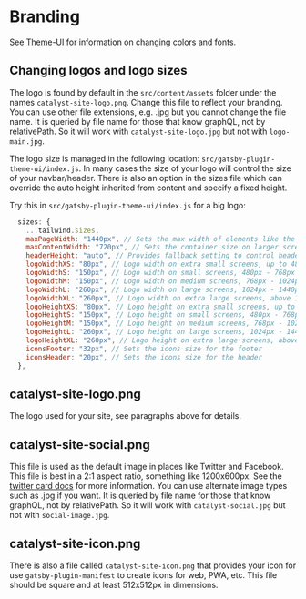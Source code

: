 <SEO
  title="Branding"
  description="Site branding including logos, colors, and fonts is easily modified in Gatsby Theme Catalyst. Gatsby Theme Catalyst is an opinionated set of integrated themes and starters to accelerate your next Gatsby project."
/>

# Branding

See [Theme-UI](/docs/theme-ui) for information on changing colors and fonts.

## Changing logos and logo sizes

The logo is found by default in the `src/content/assets` folder under the names `catalyst-site-logo.png`. Change this file to reflect your branding. You can use other file extensions, e.g. .jpg but you cannot change the file name. It is queried by file name for those that know graphQL, not by relativePath. So it will work with `catalyst-site-logo.jpg` but not with `logo-main.jpg`.

The logo size is managed in the following location: `src/gatsby-plugin-theme-ui/index.js`. In many cases the size of your logo will control the size of your navbar/header. There is also an option in the sizes file which can override the auto height inherited from content and specify a fixed height.

Try this in `src/gatsby-plugin-theme-ui/index.js` for a big logo:

```js
  sizes: {
    ...tailwind.sizes,
    maxPageWidth: "1440px", // Sets the max width of elements like the header/footer on really large screens
    maxContentWidth: "720px", // Sets the container size on larger screens, e.g. tablets and laptops
    headerHeight: "auto", // Provides fallback setting to control header height
    logoWidthXS: "80px", // Logo width on extra small screens, up to 480px
    logoWidthS: "150px", // Logo width on small screens, 480px - 768px
    logoWidthM: "150px", // Logo width on medium screens, 768px - 1024px
    logoWidthL: "260px", // Logo width on large screens, 1024px - 1440px
    logoWidthXL: "260px", // Logo width on extra large screens, above 1440px
    logoHeightXS: "80px", // Logo height on extra small screens, up to 480px
    logoHeightS: "150px", // Logo height on small screens, 480px - 768px
    logoHeightM: "150px", // Logo height on medium screens, 768px - 1024px
    logoHeightL: "260px", // Logo height on large screens, 1024px - 1440px
    logoHeightXL: "260px", // Logo height on extra large screens, above 1440px
    iconsFooter: "32px", // Sets the icons size for the footer
    iconsHeader: "20px", // Sets the icons size for the header
  },
```

## catalyst-site-logo.png

The logo used for your site, see paragraphs above for details.

## catalyst-site-social.png

This file is used as the default image in places like Twitter and Facebook. This file is best in a 2:1 aspect ratio, something like 1200x600px. See the [twitter card docs](https://developer.twitter.com/en/docs/tweets/optimize-with-cards/overview/summary-card-with-large-image) for more information. You can use alternate image types such as .jpg if you want. It is queried by file name for those that know graphQL, not by relativePath. So it will work with `catalyst-social.jpg` but not with `social-image.jpg`.

## catalyst-site-icon.png

There is also a file called `catalyst-site-icon.png` that provides your icon for use `gatsby-plugin-manifest` to create icons for web, PWA, etc. This file should be square and at least 512x512px in dimensions.

